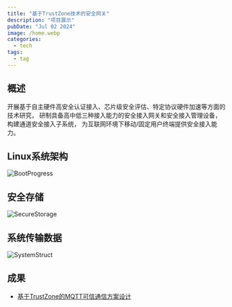 ```yaml
---
title: "基于TrustZone技术的安全网关"
description: "项目展示"
pubDate: "Jul 02 2024"
image: /home.webp
categories:
  - tech
tags:
  - tag
---
```

## 概述  
开展基于自主硬件高安全认证接入、芯片级安全评估、特定协议硬件加速等方面的技术研究，
研制具备高中低三种接入能力的安全接入网关和安全接入管理设备，构建通道安全接入子系统，
为互联网环境下移动/固定用户终端提供安全接入能力。  

## Linux系统架构
![BootProgress](/./SecureGateWay/BootProgress.jpg)

## 安全存储
![SecureStorage](/./SecureGateWay/SecureStorage.jpg)

## 系统传输数据
![SystemStruct](/./SecureGateWay/SystemStruct.jpg)

## 成果
- [基于TrustZone的MQTT可信通信方案设计](https://link.cnki.net/urlid/10.1910.V.20240819.1330.004)